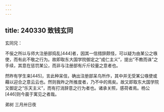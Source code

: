 ```yaml
---
---
---
```

title: 240330 致钱玄同
---




玄同兄：

不佞之所以与师大注册部捣乱[444]者，因其一信措辞颇怪，可以疑为由某公之嗾使，而有此不敬之行为。故即取东大国学院御定之“成仁主义”，提出“不教而诛”之手续，其意在惩罚某公，而非与注册部有斤斤较量之意者也。

然昨有学生来[445]，言此种呆信，确出注册部呆鸟所作，其中并无受某公嗾使或藉以迎合之意云云也。然则我昨之所推度者，乃不中的焉矣。故又即取东大国学院又御定之“乐天主义”，而有打消辞意之行为者也。诸承关照，感荷者焉。杨公[446]则今晨于寓见之者哉。

弟树 三月卅日夜